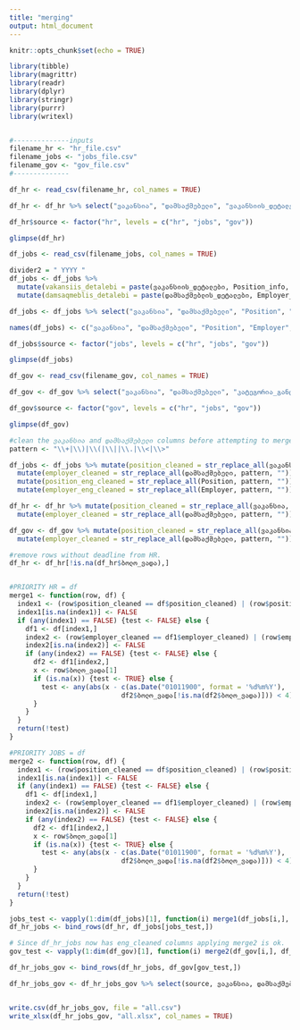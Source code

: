 ```yaml
---
title: "merging"
output: html_document
---
```

```r
knitr::opts_chunk$set(echo = TRUE)
```

```r
library(tibble)
library(magrittr)
library(readr)
library(dplyr)
library(stringr)
library(purrr)
library(writexl)


#--------------inputs
filename_hr <- "hr_file.csv"
filename_jobs <- "jobs_file.csv"
filename_gov <- "gov_file.csv"
#--------------

```


```r
df_hr <- read_csv(filename_hr, col_names = TRUE) 

df_hr <- df_hr %>% select("ვაკანსია", "დამსაქმებელი", "ვაკანსიის_დეტალები", "დამსაქმებლის_დეტალები", "გამოქვეყნდა", "ბოლო_ვადა",  "მდებარეობა", "ვაკანსიის_ლინკი", "დამსაქმებლის_ლინკი",  "კატეგორია_განცხადებიდან", "სამუშაო_განრიგი", "ხელფასი", "განათლება", "გამოცდილება", "ენები")

df_hr$source <- factor("hr", levels = c("hr", "jobs", "gov"))

glimpse(df_hr)
```



```r
df_jobs <- read_csv(filename_jobs, col_names = TRUE) 

divider2 = " YYYY "
df_jobs <- df_jobs %>%
  mutate(vakansiis_detalebi = paste(ვაკანსიის_დეტალები, Position_info, sep = divider2)) %>%
  mutate(damsaqmeblis_detalebi = paste(დამსაქმებლის_დეტალები, Employer_info, sep = divider2))

df_jobs <- df_jobs %>% select("ვაკანსია", "დამსაქმებელი", "Position", "Employer", "vakansiis_detalebi", "damsaqmeblis_detalebi", "გამოქვეყნდა", "ბოლო_ვადა",  "მდებარეობა", "ვაკანსიის_ლინკი", "დამსაქმებლის_ლინკი")

names(df_jobs) <- c("ვაკანსია", "დამსაქმებელი", "Position", "Employer", "ვაკანსიის_დეტალები", "დამსაქმებლის_დეტალები", "გამოქვეყნდა", "ბოლო_ვადა",  "მდებარეობა", "ვაკანსიის_ლინკი", "დამსაქმებლის_ლინკი")

df_jobs$source <- factor("jobs", levels = c("hr", "jobs", "gov"))

glimpse(df_jobs)
```





```r
df_gov <- read_csv(filename_gov, col_names = TRUE) 

df_gov <- df_gov %>% select("ვაკანსია", "დამსაქმებელი", "კატეგორია_განცხადებიდან", "ბოლო_ვადა", "თანამდებობის_დასახელება", "ადგილების_რაოდენობა", "მდებარეობა", "სამუშაო_განრიგი", "გამოსაცდელი_ვადა", "ხელფასი", "განათლება", "გამოცდილება", "ენები", "ვაკანსიის_ლინკი", "ვაკანსიის_დეტალები")

df_gov$source <- factor("gov", levels = c("hr", "jobs", "gov"))

glimpse(df_gov)
```

```r
#clean the ვაკანსია and დამსაქმებელი columns before attempting to merge.
pattern <- "\\+|\\)|\\(|\\||\\.|\\<|\\>"

df_jobs <- df_jobs %>% mutate(position_cleaned = str_replace_all(ვაკანსია, pattern, "")) %>%
  mutate(employer_cleaned = str_replace_all(დამსაქმებელი, pattern, "")) %>%
  mutate(position_eng_cleaned = str_replace_all(Position, pattern, "")) %>%
  mutate(employer_eng_cleaned = str_replace_all(Employer, pattern, ""))

df_hr <- df_hr %>% mutate(position_cleaned = str_replace_all(ვაკანსია, pattern, "")) %>%
  mutate(employer_cleaned = str_replace_all(დამსაქმებელი, pattern, "")) 

df_gov <- df_gov %>% mutate(position_cleaned = str_replace_all(ვაკანსია, pattern, "")) %>%
  mutate(employer_cleaned = str_replace_all(დამსაქმებელი, pattern, "")) 

#remove rows without deadline from HR. 
df_hr <- df_hr[!is.na(df_hr$ბოლო_ვადა),]


#PRIORITY HR = df 
merge1 <- function(row, df) {
  index1 <- (row$position_cleaned == df$position_cleaned) | (row$position_eng_cleaned == df$position_cleaned)
  index1[is.na(index1)] <- FALSE
  if (any(index1) == FALSE) {test <- FALSE} else {
    df1 <- df[index1,]
    index2 <- (row$employer_cleaned == df1$employer_cleaned) | (row$employer_eng_cleaned == df1$employer_cleaned)
    index2[is.na(index2)] <- FALSE
    if (any(index2) == FALSE) {test <- FALSE} else {
      df2 <- df1[index2,]
      x <- row$ბოლო_ვადა[1] 
      if (is.na(x)) {test <- TRUE} else {
        test <- any(abs(x - c(as.Date("01011900", format = '%d%m%Y'), 
                            df2$ბოლო_ვადა[!is.na(df2$ბოლო_ვადა)])) < 4) # test is NA iff x is NA
      }
    }
  }
  return(!test)                          
}

#PRIORITY JOBS = df 
merge2 <- function(row, df) {
  index1 <- (row$position_cleaned == df$position_cleaned) | (row$position_cleaned == df$position_eng_cleaned)
  index1[is.na(index1)] <- FALSE
  if (any(index1) == FALSE) {test <- FALSE} else {
    df1 <- df[index1,]
    index2 <- (row$employer_cleaned == df1$employer_cleaned) | (row$employer_cleaned == df1$employer_eng_cleaned)
    index2[is.na(index2)] <- FALSE
    if (any(index2) == FALSE) {test <- FALSE} else {
      df2 <- df1[index2,]
      x <- row$ბოლო_ვადა[1] 
      if (is.na(x)) {test <- TRUE} else {
        test <- any(abs(x - c(as.Date("01011900", format = '%d%m%Y'), 
                            df2$ბოლო_ვადა[!is.na(df2$ბოლო_ვადა)])) < 4) # test is NA iff x is NA
      }
    }
  }
  return(!test)                          
}

jobs_test <- vapply(1:dim(df_jobs)[1], function(i) merge1(df_jobs[i,], df_hr), FUN.VALUE = TRUE)
df_hr_jobs <- bind_rows(df_hr, df_jobs[jobs_test,])

# Since df_hr_jobs now has eng_cleaned columns applying merge2 is ok. 
gov_test <- vapply(1:dim(df_gov)[1], function(i) merge2(df_gov[i,], df_hr_jobs), FUN.VALUE = TRUE)

df_hr_jobs_gov <- bind_rows(df_hr_jobs, df_gov[gov_test,])

df_hr_jobs_gov <- df_hr_jobs_gov %>% select(source, ვაკანსია, დამსაქმებელი, გამოქვეყნდა, ბოლო_ვადა, მდებარეობა, ხელფასი, განათლება, გამოცდილება, ენები, ადგილების_რაოდენობა, გამოსაცდელი_ვადა, სამუშაო_განრიგი, თანამდებობის_დასახელება, კატეგორია_განცხადებიდან, ვაკანსიის_დეტალები, დამსაქმებლის_დეტალები, ვაკანსიის_ლინკი, დამსაქმებლის_ლინკი, Position, Employer)


write.csv(df_hr_jobs_gov, file = "all.csv")
write_xlsx(df_hr_jobs_gov, "all.xlsx", col_names = TRUE)
```



